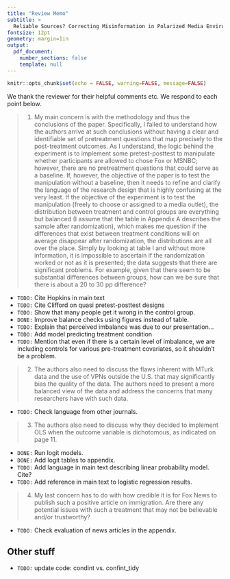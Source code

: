 ```yaml
---
title: "Review Memo"
subtitle: >
  Reliable Sources? Correcting Misinformation in Polarized Media Environments
fontsize: 12pt
geometry: margin=1in
output: 
  pdf_document:
    number_sections: false
    template: null
---
```


```r
knitr::opts_chunk$set(echo = FALSE, warning=FALSE, message=FALSE)
```


We thank the reviewer for their helpful comments etc. We respond to each point below.

> 1.	My main concern is with the methodology and thus the conclusions of the paper. Specifically, I failed to understand how the authors arrive at such conclusions without having a clear and identifiable set of pretreatment questions that map precisely to the post-treatment outcomes. As I understand, the logic behind the experiment is to implement some pretest-posttest to manipulate whether participants are allowed to chose Fox or MSNBC; however, there are no pretreatment questions that could serve as a baseline. If, however, the objective of the paper is to test the manipulation without a baseline, then it needs to refine and clarify the language of the research design that is highly confusing at the very least.  If the objective of the experiment is to test the manipulation (freely to choose or assigned to a media outlet), the distribution between treatment and control groups are everything but balanced (I assume that the table in Appendix A describes the sample after randomization), which makes me question if the differences that exist between treatment conditions will on average disappear after randomization, the distributions are all over the place. Simply by looking at table I and without more information, it is impossible to ascertain if the randomization worked or not as it is presented; the data suggests that there are significant problems. For example, given that there seem to be substantial differences between groups, how can we be sure that there is about a 20 to 30 pp difference?

- `TODO:` Cite Hopkins in main text
- `TODO:` Cite Clifford on quasi pretest-posttest designs
- `TODO:` Show that many people get it wrong in the control group.
- `DONE:` Improve balance checks using figures instead of table. 
- `TODO:` Explain that perceived imbalance was due to our presentation...
- `TODO:` Add model predicting treatment condition
- `TODO:` Mention that even if there is a certain level of imbalance, we are including controls for various pre-treatment covariates, so it shouldn't be a problem.

> 2.	The authors also need to discuss the flaws inherent with MTurk data and the use of VPNs outside the U.S. that may significantly bias the quality of the data. The authors need to present a more balanced view of the data and address the concerns that many researchers have with such data. 

- `TODO:` Check language from other journals.

> 3.	The authors also need to discuss why they decided to implement OLS when the outcome variable is dichotomous, as indicated on page 11. 

- `DONE:` Run logit models.
- `DONE:` Add logit tables to appendix.
- `TODO:` Add language in main text describing linear probability model. Cite?
- `TODO:` Add reference in main text to logistic regression results.

> 4.	My last concern has to do with how credible it is for Fox News to publish such a positive article on immigration. Are there any potential issues with such a treatment that may not be believable and/or trustworthy?

- `TODO:` Check evaluation of news articles in the appendix.

## Other stuff

- `TODO:` update code: condint vs. confint_tidy
